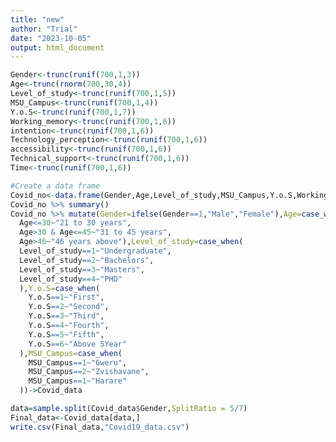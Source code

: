 ```yaml
---
title: "new"
author: "Trial"
date: "2023-10-05"
output: html_document
---
```


```r
Gender<-trunc(runif(700,1,3))
Age<-trunc(rnorm(700,30,4))
Level_of_study<-trunc(runif(700,1,5))
MSU_Campus<-trunc(runif(700,1,4))
Y.o.S<-trunc(runif(700,1,7))
Working_memory<-trunc(runif(700,1,6))
intention<-trunc(runif(700,1,6))
Technology_perception<-trunc(runif(700,1,6))
accessibility<-trunc(runif(700,1,6))
Technical_support<-trunc(runif(700,1,6))
Time<-trunc(runif(700,1,6))

#Create a data frame
Covid_no<-data.frame(Gender,Age,Level_of_study,MSU_Campus,Y.o.S,Working_memory,intention,Technology_perception,accessibility,Technical_support,Time)
Covid_no %>% summary()
Covid_no %>% mutate(Gender=ifelse(Gender==1,"Male","Female"),Age=case_when(
  Age<=30~"21 to 30 years",
  Age>30 & Age<=45~"31 to 45 years",
  Age>46~"46 years above"),Level_of_study=case_when(
  Level_of_study==1~"Undergraduate",  
  Level_of_study==2~"Bachelors",  
  Level_of_study==3~"Masters",  
  Level_of_study==4~"PHD"  
  ),Y.o.S=case_when(
    Y.o.S==1~"First",
    Y.o.S==2~"Second",
    Y.o.S==3~"Third",
    Y.o.S==4~"Fourth",
    Y.o.S==5~"Fifth",
    Y.o.S==6~"Above 5Year"
  ),MSU_Campus=case_when(
    MSU_Campus==1~"Gweru",
    MSU_Campus==2~"Zvishavane",
    MSU_Campus==1~"Harare"
  ))->Covid_data

```



```r
data=sample.split(Covid_data$Gender,SplitRatio = 5/7)
Final_data<-Covid_data[data,]
write.csv(Final_data,"Covid19_data.csv")
```

